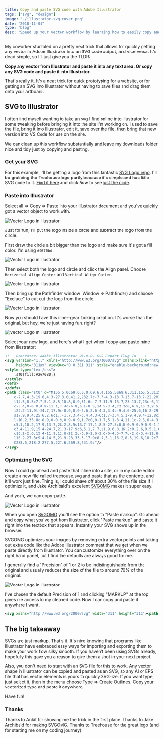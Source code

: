 ```yaml
---
title: Copy and paste SVG code with Adobe Illustrator
tags: ["svg", "design"]
image: "./illustrator-svg-cover.png"
date: "2018-11-04"
type: "blog"
desc: "Speed up your vector workflow by learning how to easily copy and paste SVG between Illustrator and your favorite code editor."
---
```


My coworker stumbled on a pretty neat trick that allows for quickly getting any vector in Adobe Illustrator into an SVG code output, and vice versa. It's dead simple, so I'll just give you the TLDR:

**Copy any vector from Illustrator and paste it into any text area. Or copy any SVG code and paste it into Illustrator.**

That's really it. It's a neat trick for quick prototyping for a website, or for getting an SVG into Illustrator without having to save files and drag them onto your artboard.

## SVG to Illustrator

I often find myself wanting to take an svg I find online into Illustrator for some tweaking before bringing it into the site I'm working on. I used to save the file, bring it into Illustrator, edit it, save over the file, then bring that new version into VS Code for use on the site.

We can clean up this workflow substantially and leave my downloads folder nice and tidy just by copying and pasting.

### Get your SVG

For this example, I'll be getting a logo from this fantastic [SVG Logo repo](https://github.com/gilbarbara/logos). I'll be grabbing the Treehouse logo partly because it's simple and has little SVG code to it. [Find it here](https://github.com/gilbarbara/logos/blob/master/logos/treehouse.svg) and click _Raw_ to see [just the code](https://raw.githubusercontent.com/gilbarbara/logos/master/logos/treehouse.svg).

### Paste into Illustrator

Select all => Copy => Paste into your Illustrator document and you've quickly got a vector object to work with.

![Vector Logo in Illustrator](/images/illustrator-svg/illustrator-svg-1.png "Vector Logo in Illustrator")

Just for fun, I'll put the logo inside a circle and subtract the logo from the circle.

First draw the circle a bit bigger than the logo and make sure it's got a fill color. I'm using `#2670bd`.

![Vector Logo in Illustrator](/images/illustrator-svg/illustrator-svg-2.png "Vector Logo in Illustrator")

Then select both the logo and circle and click the Align panel. Choose `Horizontal Align Center` and `Vertical Align Center`.

![Vector Logo in Illustrator](/images/illustrator-svg/illustrator-svg-3.png "Vector Logo in Illustrator")

Then bring up the Pathfinder window (Window => Pathfinder) and choose "Exclude" to cut out the logo from the circle.

![Vector Logo in Illustrator](/images/illustrator-svg/illustrator-svg-4.png "Vector Logo in Illustrator")

Now you should have this inner-gear looking creation. It's worse than the original, but hey, we're just having fun, right?

![Vector Logo in Illustrator](/images/illustrator-svg/illustrator-svg-5.png "Vector Logo in Illustrator")

Select your new logo, and here's what I get when I copy and paste mine from Illustrator:

```svg
<!-- Generator: Adobe Illustrator 23.0.0, SVG Export Plug-In  -->
<svg version="1.1" xmlns="http://www.w3.org/2000/svg" xmlns:xlink="http://www.w3.org/1999/xlink" x="0px" y="0px" width="311px"
	 height="311px" viewBox="0 0 311 311" style="enable-background:new 0 0 311 311;" xml:space="preserve">
<style type="text/css">
	.st0{fill:#2670BD;}
</style>
<defs>
</defs>
<path class="st0" d="M155.5,0C69.6,0,0,69.6,0,155.5S69.6,311,155.5,311S311,241.4,311,155.5S241.4,0,155.5,0z M269.8,231.9L170,289
	c-7.7,4.3-19.6,4.3-27.3,0L41.2,232.7c-7.7-4.3-13.7-13.7-13.7-22.2V101.3c0-8.5,6-19.6,13.7-23.9L141.8,22c7.7-4.3,19.6-4.3,27.3,0
	l14.5,8.5c7.7,5.1,8.5,18.8,0.9,31.6c-7.7,11.9-13.7,23-13.7,23c-6,11.9-21.3,22.2-34.1,24.7l-3.4,0.9c-12.8,2.6-28.2-0.9-34.1-0.9
	c-3.4,0-6.8,0.9-11.1,3.4c-6.8,5.1-8.5,14.5-3.4,22.2c6,6.8,16.2,8.5,23,5.1c1.7-0.9,2.6-2.6,3.4-3.4c1.7-2.6,10.2-3.4,17.1-4.3h5.1
	l22.2-11.9l-24.7,17.9c-0.9,0.9-2.6,2.6-4.3,3.4c-9.4,6-25.6,16.2-29.9,17.1c-2.6,0-5.1,1.7-7.7,3.4c-7.7,6-9.4,16.2-3.4,23.9
	s17.9,9.4,25.6,2.6c1.7-1.7,3.4-3.4,4.3-6c1.7-3.4,5.1-9.4,9.4-12.8c1.7-1.7,6.8-6,9.4-7.7c5.1-3.4,6.8-3.4,8.5,0.9l10.2-21.3
	l-10.2,35.8c-0.9,0-0.9,0.9-0.9,1.7c0,0-1.7,5.1-3.4,11.1c-2.6,6-4.3,11.9-5.1,11.9s-0.9,0.9-1.7,0.9c-10.2,5.1-13.7,17.1-8.5,27.3
	c5.1,10.2,17.9,13.7,28.2,8.5s13.7-17.1,8.5-27.3c0,0-0.9-0.9-0.9-1.7c-0.9-0.9,1.7-11.1,5.1-23.9v-0.9
	c3.4-11.9,15.4-24.7,21.3-17.9c6,5.1,7.7,11.9,6.8,16.2c0,2.6,0,5.1,0.9,7.7c3.4,9.4,13.7,15.4,23,12.8
	c10.2-2.6,15.4-11.9,12.8-22.2c-0.9-2.6-2.6-6-4.3-7.7c-2.6-3.4-12.8-12.8-20.5-23.9l-0.9-0.9c-7.7-11.1-8.5-23.9-2.6-35.8
	l16.2-27.3c9.4-14.5,23.9-23,33.3-17.9c8.5,5.1,16.2,8.5,19.6,10.2c7.7,4.3,13.7,13.7,13.7,22.2v108.4
	C283.5,218.2,277.5,227.6,269.8,231.9z"/>
</svg>
```

### Optimizing the SVG

Now I could go ahead and paste that inline into a site, or in my code editor create a new file called treehouse.svg and paste that as the contents, and it'll work just fine. Thing is, I could shave off about 30% of the file size if I optimize it, and Jake Archibald's excellent [SVGOMG](https://jakearchibald.github.io/svgomg/) makes it super easy.

And yeah, we can copy-paste.

![Vector Logo in Illustrator](/images/illustrator-svg/illustrator-svg-6.png "Vector Logo in Illustrator")

When you open [SVGOMG](https://jakearchibald.github.io/svgomg/) you'll see the option to "Paste markup". Go ahead and copy what you've got from Illustrator, click "Paste markup" and paste it right into the textbox that appears. Instantly your SVG shows up in the browser.

SVGOMG optimizes your images by removing extra vector points and taking out extra code like the Adobe Illustrator comment that we get when we paste directly from Illustrator. You can customize everything over on the right hand panel, but I find the defaults are always good for me.

I generally find a "Precision" of 1 or 2 to be indistinguishable from the original and usually reduces the size of the file to around 70% of the original.

![Vector Logo in Illustrator](/images/illustrator-svg/illustrator-svg-7.png "Vector Logo in Illustrator")

I've chosen the default Precision of 1 and clicking "MARKUP" at the top gives me access to my cleaned code. Now I can copy and paste it anywhere I want.

```svg
<svg xmlns="http://www.w3.org/2000/svg" width="311" height="311"><path d="M155.5 0a155.5 155.5 0 1 0 0 311 155.5 155.5 0 0 0 0-311zm114.3 231.9L170 289a30.5 30.5 0 0 1-27.3 0L41.2 232.7a27.5 27.5 0 0 1-13.7-22.2V101.3c0-8.5 6-19.6 13.7-23.9L141.8 22a30.5 30.5 0 0 1 27.3 0l14.5 8.5c7.7 5.1 8.5 18.8.9 31.6-7.7 11.9-13.7 23-13.7 23a53.1 53.1 0 0 1-34.1 24.7l-3.4.9c-12.8 2.6-28.2-.9-34.1-.9-3.4 0-6.8.9-11.1 3.4a16.1 16.1 0 0 0-3.4 22.2c6 6.8 16.2 8.5 23 5.1 1.7-.9 2.6-2.6 3.4-3.4 1.7-2.6 10.2-3.4 17.1-4.3h5.1l22.2-11.9-24.7 17.9c-.9.9-2.6 2.6-4.3 3.4-9.4 6-25.6 16.2-29.9 17.1-2.6 0-5.1 1.7-7.7 3.4-7.7 6-9.4 16.2-3.4 23.9s17.9 9.4 25.6 2.6c1.7-1.7 3.4-3.4 4.3-6 1.7-3.4 5.1-9.4 9.4-12.8 1.7-1.7 6.8-6 9.4-7.7 5.1-3.4 6.8-3.4 8.5.9l10.2-21.3-10.2 35.8c-.9 0-.9.9-.9 1.7 0 0-1.7 5.1-3.4 11.1-2.6 6-4.3 11.9-5.1 11.9s-.9.9-1.7.9a19.8 19.8 0 0 0-8.5 27.3c5.1 10.2 17.9 13.7 28.2 8.5s13.7-17.1 8.5-27.3c0 0-.9-.9-.9-1.7-.9-.9 1.7-11.1 5.1-23.9v-.9c3.4-11.9 15.4-24.7 21.3-17.9 6 5.1 7.7 11.9 6.8 16.2 0 2.6 0 5.1.9 7.7 3.4 9.4 13.7 15.4 23 12.8 10.2-2.6 15.4-11.9 12.8-22.2a23 23 0 0 0-4.3-7.7c-2.6-3.4-12.8-12.8-20.5-23.9l-.9-.9a34 34 0 0 1-2.6-35.8l16.2-27.3c9.4-14.5 23.9-23 33.3-17.9 8.5 5.1 16.2 8.5 19.6 10.2a27.5 27.5 0 0 1 13.7 22.2v108.4c.2 8.6-5.8 18-13.5 22.3z" fill="#2670bd"/></svg>
```

## The big takeaway

SVGs are just markup. That's it. It's nice knowing that programs like Illustrator have embraced easy ways for importing and exporting them to make your work flow silky smooth. If you haven't been using SVGs already, hopefully this gave you a reason to give them a shot in your next project.

Also, you don't need to start with an SVG file for this to work. Any vector shape in Illustrator can be copied and pasted as an SVG, so any AI or EPS file that has vector elements is yours to quickly SVG-ize. If you want type, just select it, then in the menu choose Type => Create Outlines. Copy your vectorized type and paste it anywhere.

Have fun!

### Thanks

Thanks to Ankit for showing me the trick in the first place. Thanks to Jake Archibald for making SVGOMG. Thanks to Treehouse for the great logo (and for starting me on my coding journey).
